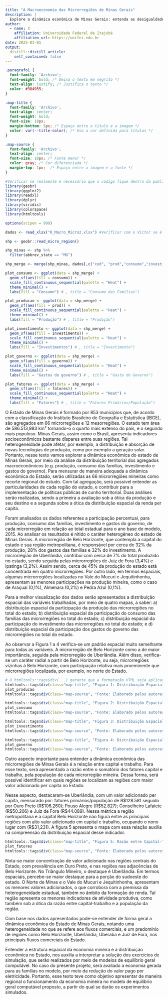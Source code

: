 ---
title: "A Macroeconomia das Microrregiões de Minas Gerais"
description: |
  Explore a dinâmica econômica de Minas Gerais: entenda as desigualdades regionais e o impacto na distribuição de renda e na adoção de novas tecnologias. Descubra como os dados revelam o papel estratégico de microrregiões como Belo Horizonte e Uberlândia no cenário estadual.
author:
  - name: X
    affiliation: Universidade Federal de Itajubá
    affiliation_url: https://unifei.edu.br
date: 2025-03-01
output:
  distill::distill_article:
    self_contained: false
---

```{css, echo=FALSE}
.paragrafo1 {
  font-family: 'Archivo';
  font-weight: bold; /* Deixa o texto em negrito */
  text-align: justify; /* Justifica o texto */
  color: #384955;
}

.map-title {
  font-family: 'Archivo';
  text-align: center;
  font-weight: bold;
  font-size: 18px;
  margin-bottom: 5px; /* Espaço entre o título e a imagem */
  color: var(--title-color); /* Usa a cor definida para títulos */
}

.map-source {
  font-family: 'Archivo';
  text-align: center;
  font-size: 10px; /* Fonte menor */
  color: gray; /* Cor diferenciada */
  margin-top: 1px;  /* Espaço entre a imagem e a fonte */
}
```

```{r message=FALSE, warning=FALSE, include=FALSE}
#Verificar se realmente é necessário que o código fique dentro da publicação (acho que sim).
library(geobr)
library(ggplot2)
library(readxl)
library(dplyr)
library(viridis)
library(colorspace)
library(htmltools)

options(scipen = 999)

dados <- read_xlsx("R_Macro_Micro2.xlsx") #Verificar com o Victor se é a melhor forma de se fazer (coloquei uma cópia do arquivo diretamente na pasta da publicação)

shp <- geobr::read_micro_region()

shp_minas <- shp %>% 
  filter(abbrev_state == "MG")

shp_merge <- merge(shp_minas, dados[,c("cod", "prod","consumo","investimento","governo","fatores")], by.x = "code_micro", by.y = "cod", all.x = TRUE)

plot_consumo <- ggplot(data = shp_merge) +
  geom_sf(aes(fill = consumo)) +
  scale_fill_continuous_sequential(palette = "Heat") +
  theme_minimal() +
  labs(fill = "Consumo") # , title = "Consumo das Famílias")

plot_producao <- ggplot(data = shp_merge) +
  geom_sf(aes(fill = prod)) +
  scale_fill_continuous_sequential(palette = "Heat") +  
  theme_minimal() +
  labs(fill = "Produção") # , title = "Produção")

plot_investimento <- ggplot(data = shp_merge) +
  geom_sf(aes(fill = investimento)) +
  scale_fill_continuous_sequential(palette = "Heat") +  
  theme_minimal() +
  labs(fill = "Investimentos") # , title = "Investimento")

plot_governo <- ggplot(data = shp_merge) +
  geom_sf(aes(fill = governo)) +
  scale_fill_continuous_sequential(palette = "Heat") +  
  theme_minimal() +
  labs(fill = "Gastos do governo") # , title = "Gasto do Governo")

plot_fatores <- ggplot(data = shp_merge) +
  geom_sf(aes(fill = fatores)) +
  scale_fill_continuous_sequential(palette = "Heat") +  
  theme_minimal() +
  labs(fill = "Fatores") # , title = "Fatores Primários/População")
```

<p class="paragrafo1">O Estado de Minas Gerais é formado por 853 municípios que, de acordo com a classificação do Instituto Brasileiro de Geografia e Estatística (IBGE), são agregados em 66 microrregiões e 12 mesorregiões. O estado tem área de 586.513,983 km² tornando-o o quarto mais extenso do país, e o segundo mais populoso. Minas Gerais, assim como o Brasil, apresenta indicadores socioeconômicos bastante díspares entre suas regiões. Tal heterogeneidade pode afetar, por exemplo, a distribuição e absorção de novas tecnologias de produção, como por exemplo a geração solar. Portanto, nesse texto vamos explorar a dinâmica econômica do estado de Minas Gerais, por meio da análise da distribuição territorial dos agregados macroeconômicos (e.g. produção, consumo das famílias, investimento e gastos do governo). Para mensurar de maneira adequada a dinâmica econômica do Estado, serão utilizadas as 66 microrregiões mineiras como recorte regional do estudo. Com tal agregação, será possível entender as particularidades de cada região do estado, e contribuir para a implementação de políticas públicas de cunho territorial. Duas análises serão realizadas, sendo a primeira a avaliação sob a ótica da produção e seu destino e a segunda sobre a ótica da distribuição espacial da renda per capita.</p>


<p class="paragrafo1">Foram analisados os dados referentes a participação percentual, para produção, consumo das famílias, investimento e gastos do governo, de cada microrregião em relação ao total estadual para o ano base do modelo, 2015. Ao analisar os resultados é nítido o caráter heterogêneo do estado de Minas Gerais.  A microrregião de Belo Horizonte, que contempla a capital do estado e sua região metropolitana, é responsável por cerca de 32% da produção, 28% dos gastos das famílias e 32% do investimento. A microrregião de Uberlândia, contribui com cerca de 7% do total produzido no estado, sendo seguida pelas microrregiões de Juiz de Fora (3,4%) e Ipatinga (3,2%). Assim sendo, cerca de 45% da produção do estado está concentrada em quatro microrregiões.  Por outro lado, em termos espaciais, algumas microrregiões localizadas no Vale do Mucuri e Jequitinhonha, apresentam as menores participações na produção mineira, como o caso de Araçuaí (0,1%), Almenara (0,2%) e Pedra Azul (0,1%).</p> 


<p class="paragrafo1">Para a melhor visualização dos dados serão apresentados a distribuição espacial das variáveis trabalhadas, por meio de quatro mapas, a saber: a) distribuição espacial da participação da produção das microrregiões no total do estado; b) distribuição espacial da participação do consumo das famílias das microrregiões no total do estado; c) distribuição espacial da participação do investimento das microrregiões no total do estado; e d) distribuição espacial da participação dos gastos do governo das microrregiões no total do estado.</p>


<p class="paragrafo1">Ao observar a Figura 1 a 4 verifica-se um padrão espacial muito semelhante para todas as variáveis. A microrregião de Belo Horizonte como a de maior importância, seguida pela microrregião de Uberlândia. Além disso, verifica-se um caráter radial a partir de Belo Horizonte, ou seja, microrregiões vizinhas à Belo Horizonte, com participação relativa mais proeminente que microrregiões localizada, por exemplo, no norte do Estado.</p>


```{r echo=FALSE}
# O htmltools::tags$div(...) garante que a formatação HTML seja aplicada corretamente dentro do RMarkdown.
htmltools::tags$div(class="map-title", "Figura 1: Distribuição Espacial dos Fluxos de Produção em MG")
plot_producao
htmltools::tags$div(class="map-source", "Fonte: Elaborado pelos autores com base no modelo SOLAR-MG.")
```


```{r echo=FALSE}
htmltools::tags$div(class="map-title", "Figura 2: Distribuição Espacial do Consumo das Famílias em MG")
plot_consumo
htmltools::tags$div(class="map-source", "Fonte: Elaborado pelos autores com base no modelo SOLAR-MG.")
```


```{r echo=FALSE}
htmltools::tags$div(class="map-title", "Figura 3: Distribuição Espacial da Participação no Investimento em MG")
plot_investimento
htmltools::tags$div(class="map-source", "Fonte: Elaborado pelos autores com base no modelo SOLAR-MG.")
```


```{r echo=FALSE}
htmltools::tags$div(class="map-title", "Figura 4: Distribuição Espacial dos Gastos do Governo em MG")
plot_governo
htmltools::tags$div(class="map-source", "Fonte: Elaborado pelos autores com base no modelo SOLAR-MG.")
```


<p class="paragrafo1">Outro aspecto importante para entender a dinâmica econômica das microrregiões de Minas Gerais é a relação entre capital e trabalho. Para esse texto, será apresentado a razão entre o somatório dos fatores capital e trabalho, pela população de cada microrregião mineira. Dessa forma, será possível identificar em quais regiões se localizam as regiões com maior valor adicionado per capita no Estado.</p>


<p class="paragrafo1">Nesse aspecto, destacaram-se Uberlândia, com um valor adicionado per capita, mensurado por: fatores primários/população de R$128.581 seguido por Ouro Preto (R$106.260); Pouso Alegre (R$52.827); Conselheiro Lafaiete (R$50.206) e Juiz de Fora (R$44.089). Nessa métrica a região metropolitana e a capital Belo Horizonte não figura entre as principais regiões com alto valor adicionado em capital e trabalho, ocupando o nono lugar com (R$31,231). A figura 5 apresenta o mapa com essa relação auxilia na compreensão da distribuição espacial desse indicador.</p>


```{r echo=FALSE}
htmltools::tags$div(class="map-title", "Figura 5: Razão entre Capital-Trabalho e População em MG")
plot_fatores
htmltools::tags$div(class="map-source", "Fonte: Elaborado pelos autores com base no modelo SOLAR-MG.")
```


<p class="paragrafo1">Nota-se maior concentração de valor adicionado nas regiões centrais do Estado, com prevalência em Ouro Preto, e nas regiões nas adjacências de Belo Horizonte. No Triângulo Mineiro, o destaque é Uberlândia. Em termos espaciais, percebe-se maior destaque para a porção do sudoeste do estado. O Norte de Minas e o Vale do Mucuri e Jequitinhonha, apresentam os menores valores adicionados, o que corrobora com a premissa da heterogeneidade estadual, também no âmbito da formação de renda. Tal região apresenta os menores indicadores de atividade produtiva, como também sob a ótica da razão entre capital-trabalho e a população da região.</p>


<p class="paragrafo1">Com base nos dados apresentados pode-se entender de forma geral a dinâmica econômica do Estado de Minas Gerais, notando uma heterogeneidade no que se refere aos fluxos comerciais, e um predomínio de regiões como Belo Horizonte, Uberlândia, Uberaba e Juiz de Fora, nos principais fluxos comerciais do Estado.</p>


<p class="paragrafo1">Entender a estrutura espacial da economia mineira e a distribuição econômica no Estado, nos auxilia a interpretar a solução dos exercícios de simulação, que serão realizados por meio de modelos de equilíbrio geral computável. No caso do presente projeto, será avaliado a economia gerada para as famílias no modelo, por meio da redução do valor pago por eletricidade. Portanto, esse texto teve como objetivo apresentar de maneira regional o funcionamento da economia mineira no modelo de equilíbrio geral computável proposto, a partir do qual se darão os experimentos simulados.</p>